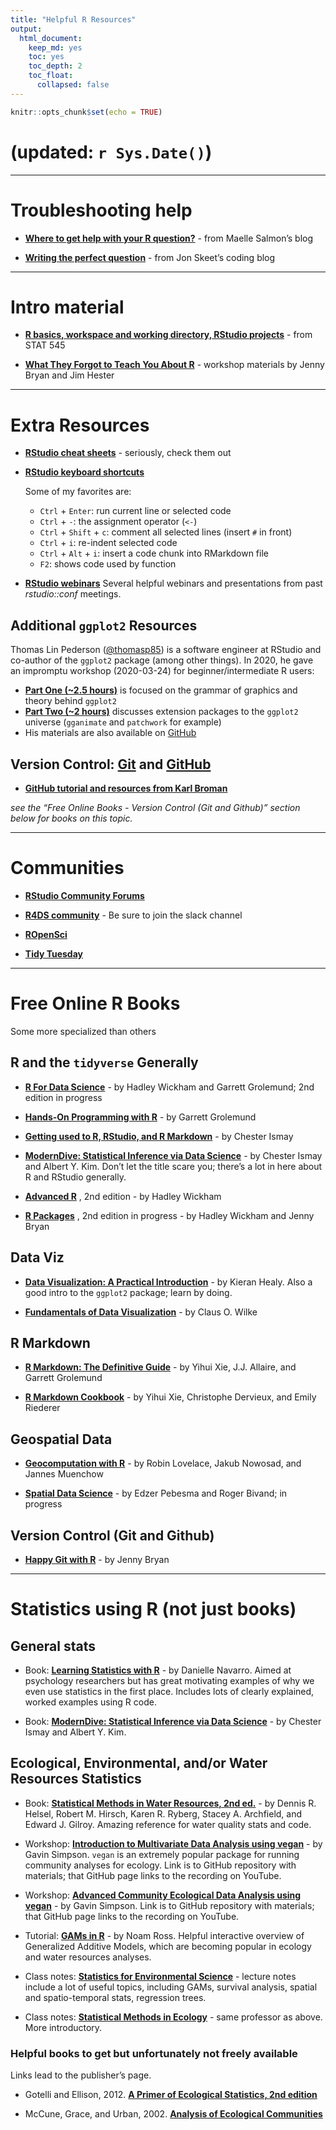 ```yaml
---
title: "Helpful R Resources"
output: 
  html_document: 
    keep_md: yes
    toc: yes
    toc_depth: 2
    toc_float: 
      collapsed: false
---
```


```r
knitr::opts_chunk$set(echo = TRUE)
```


# (updated: `r Sys.Date()`)

***  

# Troubleshooting help  

+  __[Where to get help with your R question?](https://masalmon.eu/2018/07/22/wheretogethelp/)__ - from Maelle Salmon's blog  

+  __[Writing the perfect question](https://codeblog.jonskeet.uk/2010/08/29/writing-the-perfect-question/)__ - from Jon Skeet's coding blog  

***

# Intro material  

+  __[R basics, workspace and working directory, RStudio projects](https://stat545.com/r-basics.html)__ - from STAT 545  

+  __[What They Forgot to Teach You About R](https://whattheyforgot.org/)__ - workshop materials by Jenny Bryan and Jim Hester
   

***

# Extra Resources  

+  __[RStudio cheat sheets](https://www.rstudio.com/resources/cheatsheets/)__ - seriously, check them out  

+  __[RStudio keyboard shortcuts](https://support.rstudio.com/hc/en-us/articles/200711853-Keyboard-Shortcuts)__  

    Some of my favorites are:  

    +  `Ctrl` + `Enter`: run current line or selected code  
    +  `Ctrl` + `-`:  the assignment operator (`<-`)  
    +  `Ctrl` + `Shift` + `c`: comment all selected lines (insert `#` in front)  
    +  `Ctrl` + `i`: re-indent selected code
    +  `Ctrl` + `Alt` + `i`: insert a code chunk into RMarkdown file  
    +  `F2`: shows code used by function  


+  __[RStudio webinars](https://resources.rstudio.com/webinars)__  Several helpful webinars and presentations from past _rstudio::conf_ meetings.  


## Additional `ggplot2` Resources

Thomas Lin Pederson ([@thomasp85](https://twitter.com/thomasp85)) is a software engineer at RStudio and co-author of the `ggplot2` package (among other things).
In 2020, he gave an impromptu workshop (2020-03-24) for beginner/intermediate R users:  

+  **[Part One (~2.5 hours)](https://www.youtube.com/watch?v=h29g21z0a68)** is focused on the grammar of graphics and theory behind `ggplot2`
+  **[Part Two (~2 hours)](https://www.youtube.com/watch?v=0m4yywqNPVY)** discusses extension packages to the `ggplot2` universe (`gganimate` and `patchwork` for example)
+  His materials are also available on [GitHub](https://github.com/thomasp85/ggplot2_workshop )


## Version Control: [Git](https://git-scm.com) and [GitHub](https://github.com)

+  __[GitHub tutorial and resources from Karl Broman](https://kbroman.org/github_tutorial/)__

*see the "Free Online Books - Version Control (Git and Github)" section below for books on this topic.*

***

# Communities  

+  __[RStudio Community Forums](https://community.rstudio.com/)__  

+  __[R4DS community](https://www.rfordatasci.com/)__ - Be sure to join the slack channel  

+  __[ROpenSci](https://ropensci.org/community/)__    

+  __[Tidy Tuesday](https://github.com/rfordatascience/tidytuesday)__    


***

# Free Online R Books  

Some more specialized than others  

## R and the `tidyverse` Generally  

+  __[R For Data Science](https://r4ds.had.co.nz/)__ - by Hadley Wickham and Garrett Grolemund; 2nd edition in progress  

+  __[Hands-On Programming with R](https://rstudio-education.github.io/hopr/)__ - by Garrett Grolemund  

+  __[Getting used to R, RStudio, and R Markdown](https://bookdown.org/chesterismay/rbasics/)__ - by Chester Ismay  

+  __[ModernDive: Statistical Inference via Data Science](https://moderndive.com/index.html)__ - by Chester Ismay and Albert Y. Kim. Don't let the title scare you; there's a lot in here about R and RStudio generally.    

+  __[Advanced R](https://adv-r.hadley.nz/)__ , 2nd edition - by Hadley Wickham      

+  __[R Packages](http://r-pkgs.org)__ , 2nd edition in progress - by Hadley Wickham and Jenny Bryan    

## Data Viz  

+  __[Data Visualization: A Practical Introduction](http://socviz.co/)__ - by Kieran Healy. Also a good intro to the `ggplot2` package; learn by doing.    

+  __[Fundamentals of Data Visualization](https://serialmentor.com/dataviz/)__ - by Claus O. Wilke


## R Markdown  

+  __[R Markdown: The Definitive Guide](https://bookdown.org/yihui/rmarkdown/)__ - by Yihui Xie, J.J. Allaire, and Garrett Grolemund  

+  __[R Markdown Cookbook](https://bookdown.org/yihui/rmarkdown-cookbook/)__ - by Yihui Xie, Christophe Dervieux, and Emily Riederer  


## Geospatial Data  

+  __[Geocomputation with R](https://geocompr.robinlovelace.net/)__ - by Robin Lovelace, Jakub Nowosad, and Jannes Muenchow  

+  __[Spatial Data Science](http://r-spatial.org/book)__ - by Edzer Pebesma and Roger Bivand; in progress  


## Version Control (Git and Github)  

+  __[Happy Git with R](http://happygitwithr.com)__ - by Jenny Bryan  

***

# Statistics using R (not just books)  

## General stats  

+  Book: __[Learning Statistics with R](https://learningstatisticswithr.com)__ - by Danielle Navarro. Aimed at psychology researchers but has great motivating examples of why we even use statistics in the first place. Includes lots of clearly explained, worked examples using R code.  

+  Book: __[ModernDive: Statistical Inference via Data Science](https://moderndive.com/index.html)__ - by Chester Ismay and Albert Y. Kim. 

## Ecological, Environmental, and/or Water Resources Statistics  

+  Book: __[Statistical Methods in Water Resources, 2nd ed.](https://pubs.er.usgs.gov/publication/tm4A3)__ - by Dennis R. Helsel, Robert M. Hirsch, Karen R. Ryberg, Stacey A. Archfield, and Edward J. Gilroy. Amazing reference for water quality stats and code.   

+  Workshop: __[Introduction to Multivariate Data Analysis using vegan](https://github.com/gavinsimpson/intro-vegan-webinar-july-2020)__ - by Gavin Simpson. `vegan` is an extremely popular package for running community analyses for ecology. Link is to GitHub repository with materials; that GitHub page links to the recording on YouTube.  

+  Workshop: __[Advanced Community Ecological Data Analysis using vegan](https://github.com/gavinsimpson/advanced-vegan-webinar-july-2020)__ - by Gavin Simpson. Link is to GitHub repository with materials; that GitHub page links to the recording on YouTube.  

+  Tutorial: __[GAMs in R](https://noamross.github.io/gams-in-r-course/)__ - by Noam Ross. Helpful interactive overview of Generalized Additive Models, which are becoming popular in ecology and water resources analyses.  

+  Class notes: __[Statistics for Environmental Science](https://sakai.unc.edu/access/content/group/2842013b-58f5-4453-aa8d-3e01bacbfc3d/public/Ecol562_Spring2012/index.html)__ - lecture notes include a lot of useful topics, including GAMs, survival analysis, spatial and spatio-temporal stats, regression trees.  

+  Class notes: __[Statistical Methods in Ecology](https://sakai.unc.edu/access/content/group/3d1eb92e-7848-4f55-90c3-7c72a54e7e43/public/index.html)__ - same professor as above. More introductory.  

### Helpful books to get but unfortunately not freely available  

Links lead to the publisher's page.  

+  Gotelli and Ellison, 2012. __[A Primer of Ecological Statistics, 2nd edition](https://global.oup.com/academic/product/a-primer-of-ecological-statistics-9781605350646?cc=us&lang=en&)__  

+  McCune, Grace, and Urban, 2002. __[Analysis of Ecological Communities](https://www.wildblueberrymedia.net/analysis-of-ecological-communities)__


 

 

